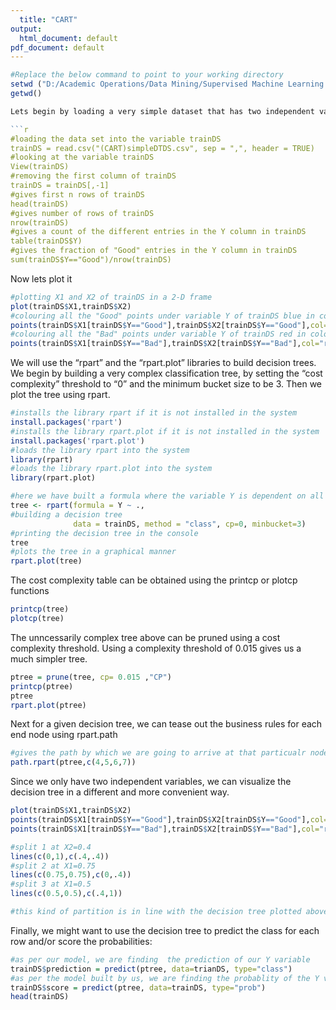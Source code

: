 ```yaml
---
  title: "CART"
output:
  html_document: default
pdf_document: default
---
```

  
  ```r
#Replace the below command to point to your working directory
setwd ("D:/Academic Operations/Data Mining/Supervised Machine Learning Techniques")
getwd()

Lets begin by loading a very simple dataset that has two independent variables and a dependent variable that is simply labeled "Good" or "Bad". This simple dataset will make visualization easier.

```r
#loading the data set into the variable trainDS
trainDS = read.csv("(CART)simpleDTDS.csv", sep = ",", header = TRUE)
#looking at the variable trainDS
View(trainDS)
#removing the first column of trainDS
trainDS = trainDS[,-1]
#gives first n rows of trainDS
head(trainDS)
#gives number of rows of trainDS
nrow(trainDS)
#gives a count of the different entries in the Y column in trainDS
table(trainDS$Y)
#gives the fraction of "Good" entries in the Y column in trainDS
sum(trainDS$Y=="Good")/nrow(trainDS)
```

Now lets plot it
```r
#plotting X1 and X2 of trainDS in a 2-D frame
plot(trainDS$X1,trainDS$X2)
#colouring all the "Good" points under variable Y of trainDS blue in colour
points(trainDS$X1[trainDS$Y=="Good"],trainDS$X2[trainDS$Y=="Good"],col="blue",pch=19)
#colouring all the "Bad" points under variable Y of trainDS red in colour
points(trainDS$X1[trainDS$Y=="Bad"],trainDS$X2[trainDS$Y=="Bad"],col="red",pch=19)
```


We will use the "rpart" and the "rpart.plot" libraries to build decision trees. We begin by building a very complex classification tree, by setting the "cost complexity" threshold to "0" and the minimum bucket size to be 3. Then we plot the tree using rpart.
```r

#installs the library rpart if it is not installed in the system
install.packages('rpart')
#installs the library rpart.plot if it is not installed in the system
install.packages('rpart.plot')
#loads the library rpart into the system
library(rpart)
#loads the library rpart.plot into the system
library(rpart.plot)

#here we have built a formula where the variable Y is dependent on all the variables of trainDS
tree <- rpart(formula = Y ~ ., 
#building a decision tree
              data = trainDS, method = "class", cp=0, minbucket=3)
#printing the decision tree in the console
tree
#plots the tree in a graphical manner
rpart.plot(tree)
```


The cost complexity table can be obtained using the printcp or plotcp functions
```r
printcp(tree)
plotcp(tree)
```

The unncessarily complex tree above can be pruned using a cost complexity threshold. Using a complexity threshold of 0.015 gives us a much simpler tree.
```r
ptree = prune(tree, cp= 0.015 ,"CP")
printcp(ptree)
ptree
rpart.plot(ptree)
```

Next for a given decision tree, we can tease out the business rules for each end node using rpart.path
```r
#gives the path by which we are going to arrive at that particualr node
path.rpart(ptree,c(4,5,6,7))
```

Since we only have two independent variables, we can visualize the decision tree in a different and more convenient way.
```r
plot(trainDS$X1,trainDS$X2)
points(trainDS$X1[trainDS$Y=="Good"],trainDS$X2[trainDS$Y=="Good"],col="blue",pch=19)
points(trainDS$X1[trainDS$Y=="Bad"],trainDS$X2[trainDS$Y=="Bad"],col="red",pch=19)

#split 1 at X2=0.4
lines(c(0,1),c(.4,.4))
#split 2 at X1=0.75
lines(c(0.75,0.75),c(0,.4))
#split 3 at X1=0.5
lines(c(0.5,0.5),c(.4,1))

#this kind of partition is in line with the decision tree plotted above
```

Finally, we might want to use the decision tree to predict the class for each row and/or score the probabilities:
```r

#as per our model, we are finding  the prediction of our Y variable
trainDS$prediction = predict(ptree, data=trianDS, type="class")
#as per the model built by us, we are finding the probablity of the Y variable being either "Good" or "Bad"
trainDS$score = predict(ptree, data=trainDS, type="prob")
head(trainDS)
```
